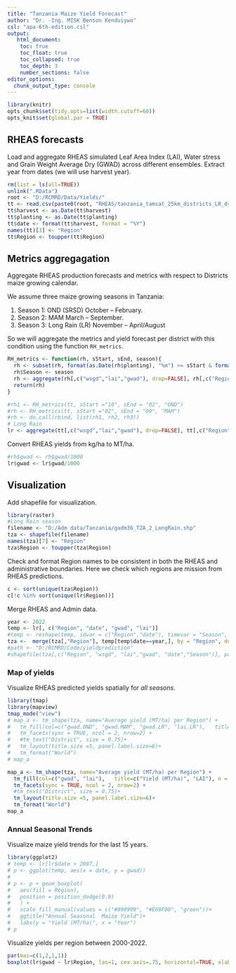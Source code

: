```yaml
---
title: "Tanzania Maize Yield Forecast"
author: "Dr. -Ing. MISK Benson Kenduiywo"
csl: "apa-6th-edition.csl"
output: 
   html_document:
    toc: true
    toc_float: true
    toc_collapsed: true
    toc_depth: 3
    number_sections: false
editor_options: 
  chunk_output_type: console
---
```


```r
library(knitr)
opts_chunk$set(tidy.opts=list(width.cutoff=60))
opts_knit$set(global.par = TRUE)
```

## RHEAS forecasts

Load and aggregate RHEAS simulated Leaf Area Index (LAI), Water stress and Grain Weight Average Dry (GWAD) across different ensembles. Extract year from dates (we will use harvest year).

```r
rm(list = ls(all=TRUE))
unlink(".RData")
root <- "D:/RCMRD/Data/Yields/"
tt <- read.csv(paste0(root, "RHEAS/tanzania_tamsat_25km_districts_LR_dssatTable_2000_2022_100kg.csv"), stringsAsFactors =  FALSE)
tt$harvest <- as.Date(tt$harvest)
tt$planting <- as.Date(tt$planting)
tt$date <- format(tt$harvest, format = "%Y")
names(tt)[3] <- "Region"
tt$Region <- toupper(tt$Region)
```


## Metrics aggregagation

Aggregate RHEAS production forecasts and metrics with respect to Districts maize growing calendar. 

We assume three maize growing seasons in Tanzania:

1) Season 1: OND (SRSD) October -- February.
2) Season 2: MAM March -- September. 
3) Season 3: Long Rain (LR) November -- April/August 

So we will aggregate the metrics and yield forecast per district with this condition using the function `RH_metrics`.

```r
RH_metrics <- function(rh, sStart, sEnd, season){
  rh <- subset(rh, format(as.Date(rh$planting), "%m") >= sStart & format(as.Date(rh$harvest), "%m") <= sEnd)
  rh$Season <- season
  rh <- aggregate(rh[,c("wsgd","lai","gwad"), drop=FALSE], rh[,c("Region","date", "Season"), drop=FALSE], mean, na.rm=T)
  return(rh)
}

#rh1 <- RH_metrics(tt, sStart ="10", sEnd = "02", "OND")
#rh <- RH_metrics(tt, sStart ="02", sEnd = "09", "MAM")
#rh <- do.call(rbind, list(rh1, rh2, rh3))
# Long Rain
lr <- aggregate(tt[,c("wsgd","lai","gwad"), drop=FALSE], tt[,c("Region","date"), drop=FALSE], mean, na.rm=T)

```

Convert RHEAS yields from kg/ha to MT/ha.

```r
#rh$gwad <- rh$gwad/1000
lr$gwad <- lr$gwad/1000
```


## Visualization

Add shapefile for visualization.

```r
library(raster)
#Long Rain season
filename <- "D:/Adm data/Tanzania/gadm36_TZA_2_LongRain.shp"
tza <- shapefile(filename)
names(tza)[7] <- "Region"
tza$Region <- toupper(tza$Region)
```


Check and format Region names to be consistent in both the RHEAS and administrative boundaries. Here we check which regions are mission from RHEAS predictions.

```r
c <- sort(unique(tza$Region))
c[!c %in% sort(unique(lr$Region))]
```

 Merge RHEAS and Admin data.
 
```r
year <- 2022
temp <- lr[, c("Region", "date", "gwad", "lai")]
#temp <- reshape(temp, idvar = c("Region","date"), timevar = "Season", v.names  = c("gwad", "lai"),direction = "wide")
tza <-  merge(tza[,"Region"], temp[temp$date==year,], by = "Region", duplicateGeoms=TRUE)
#path <- "D:/RCMRD/Code/yieldprediction"
#shapefile(tza[,c("Region", "wsgd", "lai","gwad", "date","Season")], paste0(path,"/tanzania/tanzania_Maize_Forecasts.shp"),overwrite=T)

```


### Map of yields

Visualize RHEAS predicted yields spatially for *all seasons*. 

```r
library(tmap)
library(mapview)
tmap_mode("view")
# map_a <- tm_shape(tza, name="Average yield (MT/ha) per Region") +
#   tm_fill(col=c("gwad.OND", "gwad.MAM", "gwad.LR", "lai.LR"),   title=c("OND Yield (MT/ha)", "MAM Yield (MT/ha)", "LR Yield (MT/ha)", "LR LAI"), breaks = seq(0.5,4,0.5)) +
#   tm_facets(sync = TRUE, ncol = 2, nrow=2) +
#   #tm_text("District", size = 0.75)+
#   tm_layout(title.size =5, panel.label.size=6)+
#   tm_format("World")
# map_a

map_a <- tm_shape(tza, name="Average yield (MT/ha) per Region") +
  tm_fill(col=c("gwad", "lai"),   title=c("Yield (MT/ha)", "LAI"), n = 5) +
  tm_facets(sync = TRUE, ncol = 2, nrow=2) +
  #tm_text("District", size = 0.75)+
  tm_layout(title.size =5, panel.label.size=6)+
  tm_format("World")
map_a


```


### Annual Seasonal Trends

Visualize maize yield trends for the last 15 years.
 
```r
library(ggplot2)
# temp <- lr[lr$date > 2007,]
# p <- ggplot(temp, aes(x = date, y = gwad))
# 
# p <- p + geom_boxplot(
#   aes(fill = Region),
#   position = position_dodge(0.9) 
#   ) +
#   scale_fill_manual(values = c("#999999", "#E69F00", "green"))+
#   ggtitle("Annual Seasonal  Maize Yield")+
#   labs(y = "Yield (MT/ha)", x = "Year")
# p

```
 
 
 Visualize yields per region between 2000-2022.
 
```r
par(mai=c(1,2,1,1))
boxplot(lr$gwad ~ lr$Region, las=1, cex.axis=.75, horizontal=TRUE, xlab="Yield (MT/ha)", ylab="", cex=.5, col=rainbow(length(unique(lr$Region))))
```
 
 